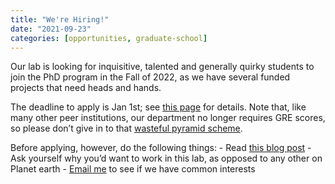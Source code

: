```yaml
---
title: "We're Hiring!"
date: "2021-09-23"
categories: [opportunities, graduate-school]
---
```


Our lab is looking for inquisitive, talented and generally quirky students to join the PhD program in the Fall of 2022, as we have several funded projects that need heads and hands.

The deadline to apply is Jan 1st; see [this page](https://dornsife.usc.edu/earth/graduate-admissions/) for details. Note that, like many other peer institutions, our department no longer requires GRE scores, so please don't give in to that [wasteful pyramid scheme](https://eos.org/opinions/geogrexit-why-geosciences-programs-are-dropping-the-gre).

Before applying, however, do the following things:
- Read [this blog post](https://strangeweather.wordpress.com/2018/01/04/friendly-advice-to-graduate-school-applicants/)
- Ask yourself why you'd want to work in this lab, as opposed to any other on Planet earth
- [Email me](mailto:julieneg@usc.edu) to see if we have common interests